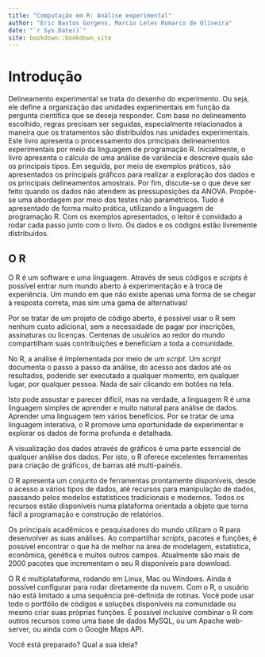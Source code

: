 ```yaml
--- 
title: "Computação em R: Análise experimental"
author: "Eric Bastos Gorgens, Marcio Leles Romarco de Oliveira"
date: "`r Sys.Date()`"
site: bookdown::bookdown_site
---
```


# Introdução

Delineamento experimental se trata do desenho do experimento. Ou seja, ele define a organização das unidades experimentais em função da pergunta científica que se deseja responder. Com base no delineamento escolhido, regras precisam ser seguidas, especialmente relacionados à maneira que os tratamentos são distribuídos nas unidades experimentais. Este livro apresenta o processamento dos principais delineamentos experimentais por meio da linguagem de programação R. Inicialmente, o livro apresenta o cálculo de uma análise de variância e descreve quais são os principais tipos. Em seguida, por meio de exemplos práticos, são apresentados os principais gráficos para realizar a exploração dos dados e os principais delineamentos amostrais. Por fim, discute-se o que deve ser feito quando os dados não atendem às pressuposições da ANOVA. Propõe-se uma abordagem por meio dos testes não paramétricos. Tudo é apresentado de forma muito prática, utilizando a linguagem de programação R. Com os exemplos apresentados, o leitor é convidado a rodar cada passo junto com o livro. Os dados e os códigos estão livremente distribuídos.

## O R

O R é um software e uma linguagem. Através de seus códigos e *scripts* é possível entrar num mundo aberto à experimentação e à troca de experiência. Um mundo em que não existe apenas uma forma de se chegar à resposta correta, mas sim uma gama de alternativas! 

Por se tratar de um projeto de código aberto, é possível usar o R sem nenhum custo adicional, sem a necessidade de pagar por inscrições, assinaturas ou licenças. Centenas de usuários ao redor do mundo compartilham suas contribuições e beneficiam a toda a comunidade.

No R, a análise é implementada por meio de um *script*. Um *script* documenta o passo a passo da análise, do acesso aos dados até os resultados, podendo ser executado a qualquer momento, em qualquer lugar, por qualquer pessoa. Nada de sair clicando em botões na tela. 

Isto pode assustar e parecer difícil, mas na verdade, a linguagem R é uma linguagem simples de aprender e muito natural para análise de dados. Aprender uma linguagem tem vários benefícios. Por se tratar de uma linguagem interativa, o R promove uma oportunidade de experimentar e explorar os dados de forma profunda e detalhada. 

A visualização dos dados através de gráficos é uma parte essencial de qualquer análise dos dados. Por isto, o R oferece excelentes ferramentas para criação de gráficos, de barras até multi-painéis.

O R apresenta um conjunto de ferramentas prontamente disponíveis, desde o acesso a vários tipos de dados, até recursos para manipulação de dados, passando pelos modelos estatísticos tradicionais e modernos. Todos os recursos estão disponíveis numa plataforma orientada a objeto que torna fácil a programação e construção de relatórios.

Os principais acadêmicos e pesquisadores do mundo utilizam o R para desenvolver as suas análises. Ao compartilhar *scripts*, pacotes e funções, é possível encontrar o que há de melhor na área de modelagem, estatística, econômica, genética e muitos outros campos. Atualmente são mais de 2000 pacotes que incrementam o seu R disponíveis para download.

O R é multiplataforma, rodando em Linux, Mac ou Windows. Ainda é possível configurar para rodar diretamente da nuvem. Com o R, o usuário não está limitado a uma sequência pré-definida de rotinas. Você pode usar todo o portfólio de códigos e soluções disponíveis na comunidade ou mesmo criar suas próprias funções. É possível inclusive combinar o R com outros recursos como uma base de dados MySQL, ou um Apache web-server, ou ainda com o Google Maps API. 

Você está preparado? Qual a sua ideia?